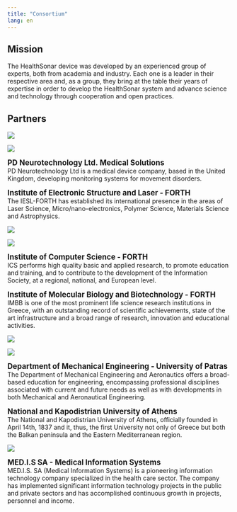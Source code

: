 ```yaml
---
title: "Consortium"
lang: en
---
```


## Mission

The HealthSonar device was developed by an experienced group of experts, both from academia and industry.
Each one is a leader in their respective area and, as a group, they bring at the table their years of expertise in order to develop the HealthSonar system and advance science and technology through cooperation and open practices.

## Partners

:::::{.grid}

::: {.g-col-6}
![](assets/images/consortium/pdn_logo.png)
:::

::: {.g-col-6}
![](assets/images/consortium/forth_electronics_logo.png)
:::

::: {.g-col-6}
<big><b>PD Neurotechnology Ltd. Medical Solutions</b></big><br>
PD Neurotechnology Ltd is a medical device company, based in the United Kingdom, developing monitoring systems for movement disorders.
:::

::: {.g-col-6}
<big><b>Institute of Electronic Structure and Laser - FORTH</b></big><br>
The IESL-FORTH has established its international presence in the areas of Laser Science, Micro/nano-electronics, Polymer Science, Materials Science and Astrophysics.
:::

::: {.g-col-6}
![](assets/images/consortium/forth_computer_logo.png)
:::

::: {.g-col-6}
![](assets/images/consortium/forth_biology_logo.png)
:::

::: {.g-col-6}
<big><b>Institute of Computer Science - FORTH</b></big><br>
ICS performs high quality basic and applied research, to promote education and training, and to contribute to the development of the Information Society, at a regional, national, and European level.
:::

::: {.g-col-6}
<big><b>Institute of Molecular Biology and Biotechnology - FORTH</b></big><br>
IMBB is one of the most prominent life science research institutions in Greece, with an outstanding record of scientific achievements, state of the art infrastructure and a broad range of research, innovation and educational activities.
:::

::: {.g-col-6}
![](assets/images/consortium/upatras_mechanical_logo.png)
:::

::: {.g-col-6}
![](assets/images/consortium/kapodistrian_university_logo.png)
:::

::: {.g-col-6}
<big><b>Department of Mechanical Engineering - University of Patras</b></big><br>
The Department of Mechanical Engineering and Aeronautics offers a broad-based education for engineering, encompassing professional disciplines associated with current and future needs as well as with developments in both Mechanical and Aeronautical Engineering.
:::

::: {.g-col-6}
<big><b>National and Kapodistrian University of Athens</b></big><br>
The National and Kapodistrian University of Athens, officially founded in April 14th, 1837 and it, thus, the first University not only of Greece but both the Balkan peninsula and the Eastern Mediterranean region.
:::

::: {.g-col-6}
![](assets/images/consortium/medis_logo.png)

<big><b>MED.I.S SA - Medical Information Systems</b></big><br>
MED.I.S. SA (Medical Information Systems) is a pioneering information technology company specialized in the health care sector.
The company has implemented significant information technology projects in the public and private sectors and has accomplished continuous growth in projects, personnel and income.
:::

:::::